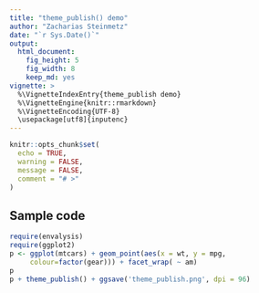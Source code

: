 ```yaml
---
title: "theme_publish() demo"
author: "Zacharias Steinmetz"
date: "`r Sys.Date()`"
output:
  html_document: 
    fig_height: 5
    fig_width: 8
    keep_md: yes
vignette: >
  %\VignetteIndexEntry{theme_publish demo}
  %\VignetteEngine{knitr::rmarkdown}
  %\VignetteEncoding{UTF-8}
  \usepackage[utf8]{inputenc}
---
```


```r
knitr::opts_chunk$set(
  echo = TRUE,
  warning = FALSE, 
  message = FALSE,
  comment = "# >"
)
```

## Sample code

```r
require(envalysis)
require(ggplot2)
p <- ggplot(mtcars) + geom_point(aes(x = wt, y = mpg,
     colour=factor(gear))) + facet_wrap( ~ am)
p
p + theme_publish() + ggsave('theme_publish.png', dpi = 96)
```
